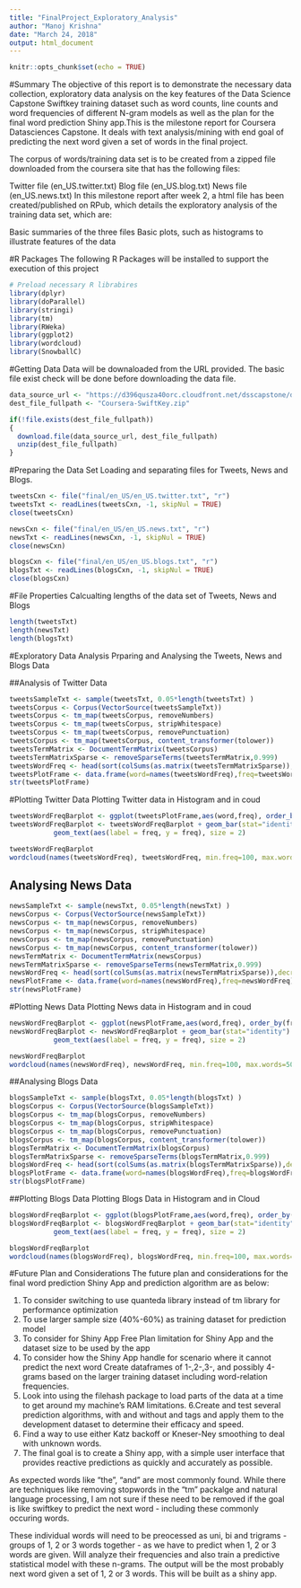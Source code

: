---
title: "FinalProject_Exploratory_Analysis"
author: "Manoj Krishna"
date: "March 24, 2018"
output: html_document
---

```{r setup, include=FALSE}
knitr::opts_chunk$set(echo = TRUE)
```

#Summary
The objective of this report is to demonstrate the necessary data collection, exploratory data analysis on the key features of the Data Science Capstone Swiftkey training dataset such as word counts, line counts and word frequencies of different N-gram models as well as the plan for the final word prediction Shiny app.This is the milestone report for Coursera Datasciences Capstone. It deals with text analysis/mining with end goal of predicting the next word given a set of words in the final project.

The corpus of words/training data set is to be created from a zipped file downloaded from the coursera site that has the following files:

Twitter file (en_US.twitter.txt)
Blog file (en_US.blog.txt)
News file (en_US.news.txt)
In this milestone report after week 2, a html file has been created/published on RPub, which details the exploratory analysis of the training data set, which are:

Basic summaries of the three files
Basic plots, such as histograms to illustrate features of the data

#R Packages
The following R Packages will be installed to support the execution of this project
```{r}
# Preload necessary R librabires
library(dplyr)
library(doParallel)
library(stringi)
library(tm)
library(RWeka)
library(ggplot2)
library(wordcloud)
library(SnowballC)

```


#Getting Data
Data will be downaloaded from the URL provided. The basic file exist check will be done before downloading the data file.
```{r}
data_source_url <- "https://d396qusza40orc.cloudfront.net/dsscapstone/dataset/Coursera-SwiftKey.zip"
dest_file_fullpath <- "Coursera-SwiftKey.zip"

if(!file.exists(dest_file_fullpath))
{
  download.file(data_source_url, dest_file_fullpath)
  unzip(dest_file_fullpath)
}
```


#Preparing the Data Set
Loading and separating files for Tweets, News and Blogs. 

```{r}
tweetsCxn <- file("final/en_US/en_US.twitter.txt", "r")
tweetsTxt <- readLines(tweetsCxn, -1, skipNul = TRUE)
close(tweetsCxn)

newsCxn <- file("final/en_US/en_US.news.txt", "r")
newsTxt <- readLines(newsCxn, -1, skipNul = TRUE)
close(newsCxn)

blogsCxn <- file("final/en_US/en_US.blogs.txt", "r")
blogsTxt <- readLines(blogsCxn, -1, skipNul = TRUE)
close(blogsCxn)
```


#File Properties
Calcualting lengths of the data set of Tweets, News and Blogs

```{r}
length(tweetsTxt)
length(newsTxt)
length(blogsTxt)
```


#Exploratory Data Analysis
Prparing and Analysing the Tweets, News and Blogs Data

##Analysis of Twitter Data
```{r}
tweetsSampleTxt <- sample(tweetsTxt, 0.05*length(tweetsTxt) )
tweetsCorpus <- Corpus(VectorSource(tweetsSampleTxt))
tweetsCorpus <- tm_map(tweetsCorpus, removeNumbers)
tweetsCorpus <- tm_map(tweetsCorpus, stripWhitespace)
tweetsCorpus <- tm_map(tweetsCorpus, removePunctuation)
tweetsCorpus <- tm_map(tweetsCorpus, content_transformer(tolower))
tweetsTermMatrix <- DocumentTermMatrix(tweetsCorpus)
tweetsTermMatrixSparse <- removeSparseTerms(tweetsTermMatrix,0.999)
tweetsWordFreq <- head(sort(colSums(as.matrix(tweetsTermMatrixSparse)),decreasing=TRUE),20)
tweetsPlotFrame <- data.frame(word=names(tweetsWordFreq),freq=tweetsWordFreq)
str(tweetsPlotFrame)
```


#Plotting Twitter Data
Plotting Twitter data in Histogram and in coud 
```{r}
tweetsWordFreqBarplot <- ggplot(tweetsPlotFrame,aes(word,freq), order_by(freq),)
tweetsWordFreqBarplot <- tweetsWordFreqBarplot + geom_bar(stat="identity") + labs(x = "Words") + labs(y = "frequency")+ 
           geom_text(aes(label = freq, y = freq), size = 2)

tweetsWordFreqBarplot
wordcloud(names(tweetsWordFreq), tweetsWordFreq, min.freq=100, max.words=100, colors = brewer.pal(6, "Paired"))
```

## Analysing News Data


```{r}
newsSampleTxt <- sample(newsTxt, 0.05*length(newsTxt) )
newsCorpus <- Corpus(VectorSource(newsSampleTxt))
newsCorpus <- tm_map(newsCorpus, removeNumbers)
newsCorpus <- tm_map(newsCorpus, stripWhitespace)
newsCorpus <- tm_map(newsCorpus, removePunctuation)
newsCorpus <- tm_map(newsCorpus, content_transformer(tolower))
newsTermMatrix <- DocumentTermMatrix(newsCorpus)
newsTermMatrixSparse <- removeSparseTerms(newsTermMatrix,0.999)
newsWordFreq <- head(sort(colSums(as.matrix(newsTermMatrixSparse)),decreasing=TRUE),20)
newsPlotFrame <- data.frame(word=names(newsWordFreq),freq=newsWordFreq)
str(newsPlotFrame)
```

#Plotting News Data
Plotting News data in Histogram and in coud 

```{r}

newsWordFreqBarplot <- ggplot(newsPlotFrame,aes(word,freq), order_by(freq))
newsWordFreqBarplot <- newsWordFreqBarplot + geom_bar(stat="identity") + labs(x = "Words") + labs(y = "frequency")+ 
           geom_text(aes(label = freq, y = freq), size = 2)

newsWordFreqBarplot
wordcloud(names(newsWordFreq), newsWordFreq, min.freq=100, max.words=50, colors = brewer.pal(6, "Paired"))
```


##Analysing Blogs Data
```{r}
blogsSampleTxt <- sample(blogsTxt, 0.05*length(blogsTxt) )
blogsCorpus <- Corpus(VectorSource(blogsSampleTxt))
blogsCorpus <- tm_map(blogsCorpus, removeNumbers)
blogsCorpus <- tm_map(blogsCorpus, stripWhitespace)
blogsCorpus <- tm_map(blogsCorpus, removePunctuation)
blogsCorpus <- tm_map(blogsCorpus, content_transformer(tolower))
blogsTermMatrix <- DocumentTermMatrix(blogsCorpus)
blogsTermMatrixSparse <- removeSparseTerms(blogsTermMatrix,0.999)
blogsWordFreq <- head(sort(colSums(as.matrix(blogsTermMatrixSparse)),decreasing=TRUE),20)
blogsPlotFrame <- data.frame(word=names(blogsWordFreq),freq=blogsWordFreq)
str(blogsPlotFrame)
```

##Plotting Blogs Data
Plotting Blogs Data in Histogram and in Cloud
```{r}

blogsWordFreqBarplot <- ggplot(blogsPlotFrame,aes(word,freq), order_by(freq))
blogsWordFreqBarplot <- blogsWordFreqBarplot + geom_bar(stat="identity") + labs(x = "Words") + labs(y = "frequency")+ 
           geom_text(aes(label = freq, y = freq), size = 2)

blogsWordFreqBarplot
wordcloud(names(blogsWordFreq), blogsWordFreq, min.freq=100, max.words=50, colors = brewer.pal(6, "Paired"))
```


#Future Plan and Considerations
The future plan and considerations for the final word prediction Shiny App and prediction algorithm are as below:

1. To consider switching to use quanteda library instead of tm library for performance optimization
2. To use larger sample size (40%-60%) as training dataset for prediction model
3. To consider for Shiny App Free Plan limitation for Shiny App and the dataset size to be used by the app
4. To consider how the Shiny App handle for scenario where it cannot predict the next word
Create dataframes of 1-,2-,3-, and possibly 4-grams based on the larger training dataset including word-relation frequencies.
5. Look into using the filehash package to load parts of the data at a time to get around my machine's RAM limitations.
6.Create and test several prediction algorithms, with and without and tags and apply them to the development dataset to determine their efficacy and speed.
7. Find a way to use either Katz backoff or Kneser-Ney smoothing to deal with unknown words.
8. The final goal is to create a Shiny app, with a simple user interface that provides reactive predictions as quickly and accurately as possible.

As expected words like "the", "and" are most commonly found. While there are techniques like removing stopwords in the "tm" packalge and natural language processing, I am not sure if these need to be removed if the goal is like swiftkey to predict the next word - including these commonly occuring words.

These individual words will need to be preocessed as uni, bi and trigrams - groups of 1, 2 or 3 words together - as we have to predict when 1, 2 or 3 words are given. Will analyze their frequencies and also train a predictive statistical model with these n-grams. The output will be the most probably next word given a set of 1, 2 or 3 words. This will be built as a shiny app.

